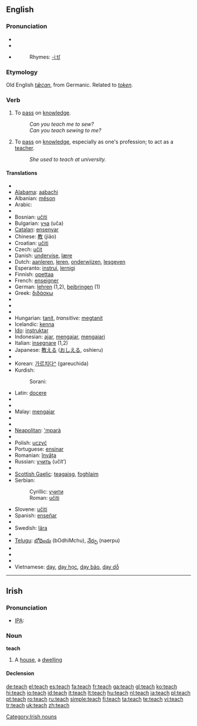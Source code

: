 {{see|Teach}}
==English==

===Pronunciation===
*{{SAMPA|/'titS/}}
*{{IPA|/'tiʧ/}}
*{{audio|en-us-teach.ogg|Audio (US)}}
*:Rhymes: [[Rhymes:English:-iːtʃ|-iːtʃ]]

===Etymology===
Old English ''[[tæcan|tǣċan]]'', from Germanic. Related to ''[[token]]''.

===Verb===
{{en-verb|teaches|teaching|taught|taught}}

# {{transitive}} To [[pass]] on [[knowledge]].
#:''Can you teach me to sew?''
#:''Can you teach sewing to me?''
# {{intransitive}} To [[pass]] on [[knowledge]], especially as one's profession; to act as a [[teacher]].
#:''She used to teach at university.''

====Translations====
{{top}}
*{{trreq|Afrikaans}}
*[[Alabama]]: [[aabachi]]
*Albanian: [[mëson]]
*Arabic: {{Arab|[[علم]]}} {{unicode|(ʕállama)}}
*{{trreq|Armenian}}
*Bosnian: [[učiti]]
*Bulgarian: [[уча]] (uča)
*[[Catalan]]: [[ensenyar]]
*Chinese: [[教]] (jiāo)
*Croatian: [[učiti]]
*Czech: [[učit]]
*Danish: [[undervise]], [[lære]]
*Dutch: [[aanleren]], [[leren]], [[onderwijzen]], [[lesgeven]]
*Esperanto: [[instrui]], [[lernigi]]
*Finnish: [[opettaa]]
*French: [[enseigner]]
*German: [[lehren]] (1,2), [[beibringen]] (1)
*Greek: [[διδάσκω]]
*{{trreq|Gujarati}}
*{{trreq|Hebrew}}
*{{trreq|Hindi}}
*Hungarian: [[tanít]], ''transitive:'' [[megtanít]]
*Icelandic: [[kenna]]
*[[Ido]]: [[instruktar]]
*Indonesian: [[ajar]], [[ajar|mengajar]], [[ajar|mengajari]]
*Italian: [[insegnare]] (1,2)
*Japanese: [[教える]] ([[おしえる]], oshieru)
*{{trreq|Kannada}}
*Korean: [[가르치다]][[:ko:가르치다|^]] (gareuchida)
*Kurdish:
*:Sorani: {{t|ku|وتنه‌وه‌|tr=witnewe|sc=KUchar}}
{{mid}}
*Latin: [[docere]]
*{{trreq|Latvian}}
*{{trreq|Lithuanian}}
*Malay: [[mengajar]]
*{{trreq|Malayalam}}
*{{trreq|Mongolian}}
*[[Neapolitan]]: [['mparà]]
*{{trreq|Oriya}}
*Polish: [[uczyć]]
*Portuguese: [[ensinar]]
*Romanian: [[învăţa]]
*Russian: [[учить]] (učít’)
*{{trreq|Sanskrit}}
*[[Scottish Gaelic]]: [[teagaisg]], [[foghlaim]]
*Serbian:
*:Cyrillic: [[учити#Serbian|учити]]
*:Roman: [[učiti#Serbian|učiti]]
*Slovene: [[učiti]]
*Spanish: [[enseñar]]
*{{trreq|Swahili}}
*Swedish: [[lära]]
*{{trreq|Tamil}}
*[[Telugu]]: [[బోధించు]] (bOdhiMchu), [[నేర్పు]] (naerpu)
*{{trreq|Tibetan}}
*{{trreq|Turkish}}
*{{trreq|Urdu}}
*Vietnamese: [[dạy]], [[dạy học]], [[dạy bảo]], [[dạy dỗ]]
{{bottom}}

----

==Irish==

===Pronunciation===
*[[w:Irish phonology|IPA]]: {{IPAchar|/tʲax/}}

===Noun===
'''teach''' {{m}}

# A [[house]], a [[dwelling]]

====Declension====
{{ga noun m irreg|t|each|í|ithe|ithe}}

[[Category:Irish nouns]]

[[de:teach]]
[[el:teach]]
[[es:teach]]
[[fa:teach]]
[[fr:teach]]
[[ga:teach]]
[[gl:teach]]
[[ko:teach]]
[[hi:teach]]
[[io:teach]]
[[id:teach]]
[[it:teach]]
[[lt:teach]]
[[hu:teach]]
[[nl:teach]]
[[ja:teach]]
[[pl:teach]]
[[pt:teach]]
[[ro:teach]]
[[ru:teach]]
[[simple:teach]]
[[fi:teach]]
[[ta:teach]]
[[te:teach]]
[[vi:teach]]
[[tr:teach]]
[[uk:teach]]
[[zh:teach]]